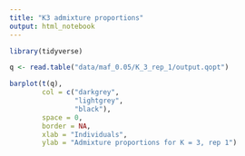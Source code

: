 ```yaml
---
title: "K3 admixture proportions"
output: html_notebook
---
```


```r
library(tidyverse)
```


```r
q <- read.table("data/maf_0.05/K_3_rep_1/output.qopt")

barplot(t(q),
        col = c("darkgrey",
                "lightgrey",
                "black"),
        space = 0,
        border = NA,
        xlab = "Individuals",
        ylab = "Admixture proportions for K = 3, rep 1")
```

